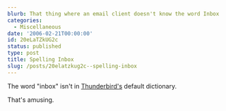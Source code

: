 ```yaml
---
blurb: That thing where an email client doesn't know the word Inbox
categories:
  - Miscellaneous
date: '2006-02-21T00:00:00'
id: 20eLaTZkUG2c
status: published
type: post
title: Spelling Inbox
slug: /posts/20elatzkug2c--spelling-inbox
---
```


The word "inbox" isn't in <a href="https://www.thunderbird.net/en-US/">Thunderbird's</a> default dictionary. 

That's amusing.

